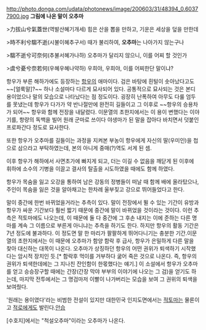 http://photo.donga.com/udata/photonews/image/200603/31/48394_0.60377900.jpg
'''그림에 나온 말이 오추마'''

>力拔山兮氣蓋世(역발산혜기개세) 힘은 산을 뽑을 만하고, 기운은 세상을 덮을 만한데

>時不利兮騶不逝(시불이혜추구서) 때가 불리하여, '''오추마'''는 나아가지 않는구나

>騶不逝兮可奈何(추불서혜가나하) 오추마가 달리지 않으니, 이를 어찌 할 것인가

>虞兮憂兮奈若何(우혜우혜나약하) 우희야, 우희야, 이를 어찌한단 말이냐?


항우가 부른 해하가에도 등장하는 [[항우]]의 애마이다.
검은 바탕에 흰털이 솟아났다고도 ~~[얼룩말]?~~ 하나 소설마다 다르게 묘사되어 있다. 공통적으로 묘사되는 것은 본디 용이었으나 말의 모습으로 나타났다는 점 정도이다. 굉장히 난폭하여 아무도 다룰 엄두를 못냈는데 항우가 다가가 약 반나절만에 완전히 길들이고 그 이후로 ~~항우의 승용차가 되어~~ 항우와 함께 전장을 내달렸다. 이문열의 초한지에서는 이 용이 변했다는 이야기를, 항량의 독백을 빌어 원래 군마로 쓰이다 야생마가 된 말을 잡아다 바치면서 덧붙인 프로파간다 정도로 묘사한다. 

또한 항우가 오추마를 길들이는 과정을 지켜본 부농이 항우에게 자신의 딸(우미인)을 첩으로 삼으라고 부탁하였는데, 본의 아니게 중매(?)역도 서게 된 셈.

이후 항우가 해하에서 사면초가에 빠지게 되고, 더는 이길 수 없음을 깨닫게 된 이후에 휘하에 소수의 기병을 이끌고 결사의 탈출을 시도하였을 때에도 함께 하였다. 

항우가 목숨을 잃고 오강을 통하여 남은 강동의 정병들이 떠날 때 함께 배에 올라탔으나, 주인이 목숨을 잃은 것을 알아채고는 한차례 울부짖고 강으로 뛰어들었다고 한다. 

말이 중간에 한번 바뀌었을거라는 추측이 있다. 말이 전장에서 뛸 수 있는 기간이 유방과 항우가 싸운 기간보다 훨씬 짧기 때문에 중간에 말이 바뀌었을 것이라는 것이다. 이런 추측은 적토마에도 나오는데, 이 때문에 둘 다 중간에 그 후손 내지는 이에 준하는 다른 명마를 계속 그 이름으로 부른게 아니냐는 추측을 하기도 한다.
하지만 항우의 활동 기간은 7년 정도에 불과하다. 이 정도면 말 한 마리가 팔팔하게 뛰어다니기는 충분한 기간.이문열의 초한지에서는 이 때문에 오추마가 함양 함락 후 급사, 항우가 은밀하게 다른 말을 찾아 대신하는 대목이 나온다. 오추마가 상징하던 항우의 어떤 권위가 퇴색하기 시작했다는 암시적 장치인 듯.[* 함락후 먹이를 거부하다 굶어 죽은 것으로 나온다. 즉, 항우의 권위가 퇴색한데에는 그 지나친 잔인함이 한몫했다는 얘기.] 이 소설에서 항우가 오추마를 얻고 승승장구할 때에는 간장(간장 막야 부부의 이야기에 나오는 그 검)을 얻기도 하는데, 마지막 전투에서는 그 명검마저 이빨이 나가버리는 모습을 보여 그 권위의 퇴색을 보여줬다.

'원래는 용이였다'라는  비범한 전설이 있지만 대한민국 인지도면에서는 [[적토마]]는 물론이고 [[적로]]에게도 발린다.[[안습]]

[수호지]에서는 "척설오추마"이라는 오추마가 나온다.
